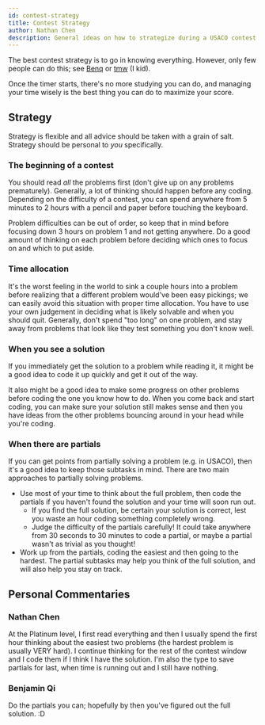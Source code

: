 ```yaml
---
id: contest-strategy
title: Contest Strategy
author: Nathan Chen
description: General ideas on how to strategize during a USACO contest.
---
```


The best contest strategy is to go in knowing everything. However, only few
people can do this; see [Benq](https://codeforces.com/profile/benq) or
[tmw](https://codeforces.com/profile/tmwilliamlin168) (I kid).

Once the timer starts, there's no more studying you can do, and managing your
time wisely is the best thing you can do to maximize your score.

## Strategy

Strategy is flexible and all advice should be taken with a grain of salt.
Strategy should be personal to _you_ specifically.

### The beginning of a contest

You should read _all_ the problems first (don't give up on any problems
prematurely). Generally, a lot of thinking should happen before any coding.
Depending on the difficulty of a contest, you can spend anywhere from 5 minutes
to 2 hours with a pencil and paper before touching the keyboard.

Problem difficulties can be out of order, so keep that in mind before focusing
down 3 hours on problem 1 and not getting anywhere. Do a good amount of thinking
on each problem before deciding which ones to focus on and which to put aside.

### Time allocation

It's the worst feeling in the world to sink a couple hours into a problem before
realizing that a different problem would've been easy pickings; we can easily
avoid this situation with proper time allocation. You have to use your own
judgement in deciding what is likely solvable and when you should quit.
Generally, don't spend "too long" on one problem, and stay away from problems
that look like they test something you don't know well.

### When you see a solution

If you immediately get the solution to a problem while reading it, it might be a
good idea to code it up quickly and get it out of the way.

It also might be a good idea to make some progress on other problems before
coding the one you know how to do. When you come back and start coding, you can
make sure your solution still makes sense and then you have ideas from the other
problems bouncing around in your head while you're coding.

### When there are partials

If you can get points from partially solving a problem (e.g. in USACO), then
it's a good idea to keep those subtasks in mind. There are two main approaches
to partially solving problems.

- Use most of your time to think about the full problem, then code the partials
  if you haven't found the solution and your time will soon run out.
  - If you find the full solution, be certain your solution is correct, lest you
    waste an hour coding something completely wrong.
  - Judge the difficulty of the partials carefully! It could take anywhere from
    30 seconds to 30 minutes to code a partial, or maybe a partial wasn't as
    trivial as you thought!
- Work up from the partials, coding the easiest and then going to the hardest.
  The partial subtasks may help you think of the full solution, and will also
  help you stay on track.

## Personal Commentaries

### Nathan Chen

At the Platinum level, I first read everything and then I usually spend the
first hour thinking about the easiest two problems (the hardest problem is
usually VERY hard). I continue thinking for the rest of the contest window and I
code them if I think I have the solution. I'm also the type to save partials for
last, when time is running out and I still have nothing.

### Benjamin Qi

Do the partials you can; hopefully by then you've figured out the full solution.
:D
